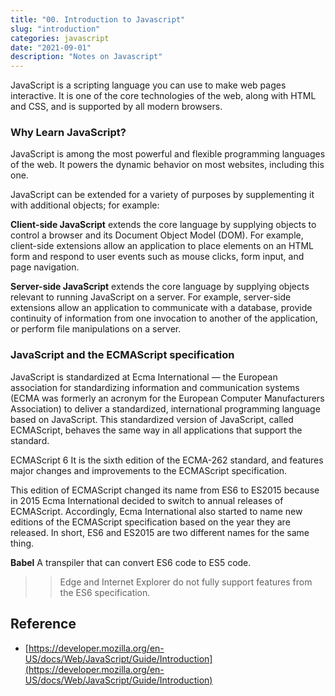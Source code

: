 ```yaml
---
title: "00. Introduction to Javascript"
slug: "introduction"
categories: javascript
date: "2021-09-01"
description: "Notes on Javascript"
---
```


JavaScript is a scripting language you can use to make web pages interactive. It is one of the core technologies of the web, along with HTML and CSS, and is supported by all modern browsers.

### Why Learn JavaScript?

JavaScript is among the most powerful and flexible programming languages of the web. It powers the dynamic behavior on most websites, including this one.

JavaScript can be extended for a variety of purposes by supplementing it with additional objects; for example:

**Client-side JavaScript** extends the core language by supplying objects to control a browser and its Document Object Model (DOM). For example, client-side extensions allow an application to place elements on an HTML form and respond to user events such as mouse clicks, form input, and page navigation.

**Server-side JavaScript** extends the core language by supplying objects relevant to running JavaScript on a server. For example, server-side extensions allow an application to communicate with a database, provide continuity of information from one invocation to another of the application, or perform file manipulations on a server.

### JavaScript and the ECMAScript specification

JavaScript is standardized at Ecma International — the European association for standardizing information and communication systems (ECMA was formerly an acronym for the European Computer Manufacturers Association) to deliver a standardized, international programming language based on JavaScript. This standardized version of JavaScript, called ECMAScript, behaves the same way in all applications that support the standard.

ECMAScript 6
It is the sixth edition of the ECMA-262 standard, and features major changes and improvements to the ECMAScript specification.

This edition of ECMAScript changed its name from ES6 to ES2015 because in 2015 Ecma International decided to switch to annual releases of ECMAScript. Accordingly, Ecma International also started to name new editions of the ECMAScript specification based on the year they are released. In short, ES6 and ES2015 are two different names for the same thing.


**Babel**
A transpiler that can convert ES6 code to ES5 code.

>> Edge and Internet Explorer do not fully support features from the ES6 specification.

## Reference
- [https://developer.mozilla.org/en-US/docs/Web/JavaScript/Guide/Introduction](https://developer.mozilla.org/en-US/docs/Web/JavaScript/Guide/Introduction)
